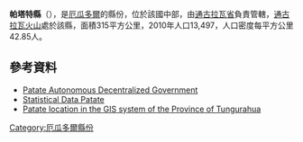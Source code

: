 {{Coord|1|19|S|78|31|W|display=title}}

'''帕塔特縣'''（{{lang-es|Cantón Patate}}），是[[厄瓜多爾|厄瓜多爾]]的縣份，位於該國中部，由[[通古拉瓦省|通古拉瓦省]]負責管轄，[[通古拉瓦火山|通古拉瓦火山]]處於該縣，面積315平方公里，2010年人口13,497，人口密度每平方公里42.85人。

==參考資料==
*[https://web.archive.org/web/20130413033035/http://www.patate.gob.ec/home/index.php Patate Autonomous Decentralized Government]
* [https://web.archive.org/web/20120305074035/http://www.inec.gob.ec/cpv/index.php?option=com_wrapper&view=wrapper&Itemid=49&lang=es Statistical Data Patate]
* [https://web.archive.org/web/20120622164340/http://gis.tungurahua.gob.ec/sigtungurahua/map_default.phtml Patate location in the GIS system of the Province of Tungurahua]

{{厄瓜多爾縣份}}

[[Category:厄瓜多爾縣份|Category:厄瓜多爾縣份]]


{{Ecuador-geo-stub}}